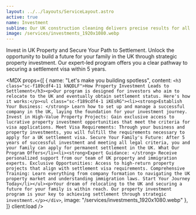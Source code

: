 ```yaml
---
layout: ../../layouts/ServiceLayout.astro
active: true
name: Investment
subline: Our UK construction cleaning delivers precise results for all projects, from major national contracts to small local builds, tailored to every scope.
image: /services/investments_1920x1080.webp
---
```



Invest in UK Property and Secure Your Path to Settlement. Unlock the opportunity to build a future for your family in the UK through strategic property investment. Our expert-led program offers you a clear pathway to securing a settlement visa within 5 years.

<MDX props={[
  {
    name: "Let's make you building spotless",
    content: `<h3 class="sc-f189cdf4-11 kNQDLF">How Property Investment Leads to Settlement</h3><p>Our program is designed for investors who aim to relocate to the UK and eventually obtain settlement status. Here's how it works:</p><ul class="sc-f189cdf4-1 iKEsRG"><li><strong>Establish Your Business: </strong> Learn how to set up and manage a successful company in the UK, laying the foundation for your investment journey. Invest in High-Value Property Projects: Gain exclusive access to lucrative property investment opportunities that meet the criteria for visa applications. Meet Visa Requirements: Through your business and property investments, you will fulfill the requirements necessary to apply for a UK settlement visa. Secure Your Family's Future: After 5 years of successful investment and meeting all legal criteria, you and your family can apply for permanent settlement in the UK. What Our Program Offers</li><li><strong>Expert Guidance: </strong> Receive personalized support from our team of UK property and immigration experts. Exclusive Opportunities: Access to high-return property projects that align with settlement visa requirements. Comprehensive Training: Learn everything from company formation to navigating the UK property market and understanding immigration laws. Start Your Journey Today</li></ul><p>Your dream of relocating to the UK and securing a future for your family is within reach. Our property investment program is your key to achieving settlement through strategic investment.</p></div>`,
    image: "/services/investments_1920x1080.webp"
  },
]} client:load />